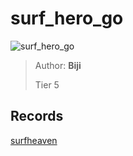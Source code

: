 
# surf_hero_go

![surf_hero_go](https://raw.githubusercontent.com/Sayt123/SurfMapPics/Maps-and-bonuses/csgo/surf_hero_go.jpg)

> Author: **Biji**
>
> Tier 5

## Records

[surfheaven](https://surfheaven.eu/map/surf_hero_go)
